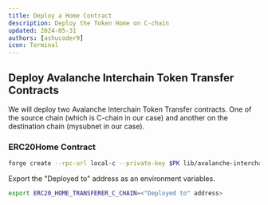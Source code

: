 ```yaml
---
title: Deploy a Home Contract
description: Deploy the Token Home on C-chain
updated: 2024-05-31
authors: [ashucoder9]
icon: Terminal
---
```



## Deploy Avalanche Interchain Token Transfer Contracts

We will deploy two Avalanche Interchain Token Transfer contracts. One of the source chain (which is C-chain in our case) and another on the destination chain (mysubnet in our case).

### ERC20Home Contract

```bash
forge create --rpc-url local-c --private-key $PK lib/avalanche-interchain-token-transfer/contracts/src/TokenHome/ERC20TokenHome.sol:ERC20TokenHome --constructor-args $TELEPORTER_REGISTRY_C_CHAIN $FUNDED_ADDRESS $ERC20_HOME_C_CHAIN 18
```

Export the "Deployed to" address as an environment variables.

```bash
export ERC20_HOME_TRANSFERER_C_CHAIN=<"Deployed to" address>
```
